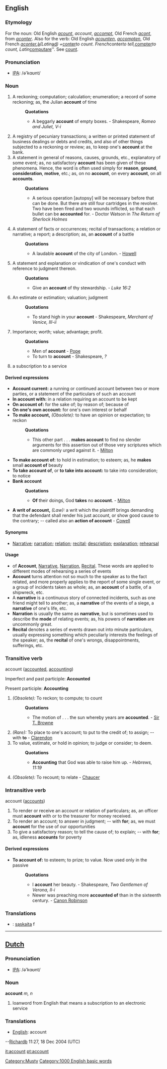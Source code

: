 ==English==

===Etymology===
For the noun: Old English ''[[acount]]'', ''account'', ''[[accompt]]'', Old French ''[[acont]]'', from ''[[aconter]]''. Also for the verb: Old English ''[[acounten]]'', ''[[accompten]]'', Old French ''[[aconter]], ''[[à]]'' (Latin ''[[ad]]'') + ''[[conter]]'' to count. French ''conter'' to tell, ''[[compter]]'' to count, Latin ''[[computare]]''. See [[count]].

=== Pronunciation ===
*[[w:IPA|IPA]]: /ə'kɑʊnt/

===Noun===
#A reckoning; computation; calculation; enumeration; a record of some reckoning; as, the Julian '''account''' of time
#:'''Quotations'''
#:*A beggarly '''account''' of empty boxes. - Shakespeare, ''Romeo and Juliet, V-i''
#A registry of pecuniary transactions; a written or printed statement of business dealings or debts and credits, and also of other things subjected to a reckoning or review; as, to keep one's '''account''' at the bank.
#A statement in general of reasons, causes, grounds, etc., explanatory of some event; as, no satisfactory '''account''' has been given of these phenomena. Hence, the word is often used simply for '''reason''', '''ground''', '''consideration''', '''motive''', etc.; as, on no '''account''', on every '''account''', on all '''accounts'''.
#:'''Quotations'''
#:*A serious operation [autopsy] will be necessary before that can be done. But there are still four cartridges in the revolver.  Two have been fired and two wounds inflicted, so that each bullet can be '''accounted''' for. - Doctor Watson in ''The Return of Sherlock Holmes''
#A statement of facts or occurrences; recital of transactions; a relation or narrative; a report; a description; as, an '''account''' of a battle
#:'''Quotations'''
#:*A laudable '''account''' of the city of London. - [[Howell]]
#A statement and explanation or vindication of one's conduct with reference to judgment thereon.
#:'''Quotations'''
#:*Give an '''account''' of thy stewardship. - ''Luke 16:2''
#An estimate or estimation; valuation; judgment
#:'''Quotations'''
#:*To stand high in your '''account''' - Shakespeare, ''Merchant of Venice, III-ii''
#Importance; worth; value; advantage; profit.
#:'''Quotations'''
#:*Men of '''account''' - [[Pope]]
#:*To turn to '''account''' - Shakespeare, ''?''
#a subscription to a service

====Derived expressions====
*'''Account current:''' a running or continued account between two or more parties, or a statement of the particulars of such an account
*'''In account with:''' in a relation requiring an account to be kept
*'''On account of:''' for the sake of; by reason of; because of
*'''On one's own account:''' for one's own interest or behalf
*'''To make account,''' ''(Obsolete):'' to have an opinion or expectation; to reckon
*:'''Quotations'''
*:*This other part . . . '''makes account''' to find no slender arguments for this assertion out of those very scriptures which are commonly urged against it. - [[Milton]]
*'''To make account of:''' to hold in estimation; to esteem; as, he '''makes''' small '''account of''' beauty
*'''To take account of''', or '''to take into account:''' to take into consideration; to notice
*'''Bank account'''
*:'''Quotations'''
*:*'''Of''' their doings, God '''takes''' no '''account'''. - [[Milton]]
*'''A writ of account,''' ''(Law):'' a writ which the plaintiff brings demanding that the defendant shall render his just account, or show good cause to the contrary; -- called also an '''action of account''' - [[Cowell]]

====Synonyms====
*[[Narrative]]; [[narration]]; [[relation]]; [[recital]]; [[description]]; [[explanation]]; [[rehearsal]]

====Usage====
*of '''Account''', [[Narrative]], [[Narration]], [[Recital]]. These words are applied to different modes of rehearsing a series of events
*'''Account''' turns attention not so much to the speaker as to the fact related, and more properly applies to the report of some single event, or a group of incidents taken as whole; as, an '''account''' of a battle, of a shipwreck, etc.
*A '''narrative''' is a continuous story of connected incidents, such as one friend might tell to another; as, a '''narrative''' of the events of a siege, a '''narrative''' of one's life, etc.
*'''Narration''' is usually the same as '''narrative''', but is sometimes used to describe the '''mode''' of relating events; as, his powers of '''narration''' are uncommonly great.
*'''Recital''' denotes a series of events drawn out into minute particulars, usually expressing something which peculiarly interests the feelings of the speaker; as, the '''recital''' of one's wrongs, disappointments, sufferings, etc.

===Transitive verb===
;account  ([[accounted]], [[accounting]])

Imperfect and past participle: '''Accounted'''

Present participle: '''Accounting'''
#''(Obsolete):'' To reckon; to compute; to count
#:'''Quotations'''
#:*The motion of . . . the sun whereby years are '''accounted'''. - [[Sir T. Browne]]
#''(Rare):'' To place to one's account; to put to the credit of; to assign; -- with '''to''' - [[Clarendon]]
#To value, estimate, or hold in opinion; to judge or consider; to deem.
#:'''Quotations'''
#:*'''Accounting''' that God was able to raise him up. - ''Hebrews, 11:19''
#''(Obsolete):'' To recount; to relate - [[Chaucer]]

===Intransitive verb===
;account  ([[accounts]])
#To render or receive an account or relation of particulars; as, an officer must '''account''' with or to the treasurer for money received.
#To render an account; to answer in judgment; -- with '''for'''; as, we must '''account''' for the use of our opportunities
#To give a satisfactory reason; to tell the cause of; to explain; -- with '''for'''; as, idleness '''accounts''' for poverty

====Derived expressions====
*'''To account of:''' to esteem; to prize; to value. Now used only in the passive
*:'''Quotations'''
*:* I '''account''' her beauty. - Shakespeare, ''Two Gentlemen of Verona, II-i''
*:*Newer was preaching more '''accounted of''' than in the sixteenth century. - [[Canon Robinson]]

===Translations===
* {{lt}}: [[sąskaita]] f

----

==[[Dutch]]==
=== Pronunciation ===
*[[w:IPA|IPA]]: /ə'kɑʊnt/
=== Noun ===
'''account''' ''m, n''
#loanword from English that means a subscription to an electronic service
=== Translations ===
*[[English]]: account
{{BE-ready}}--[[User:Richardb|Richardb]] 11:27, 18 Dec 2004 (UTC)

[[Category:Musty]]

[[it:account]]
[[pt:account]]
[[Category:1000 English basic words]]